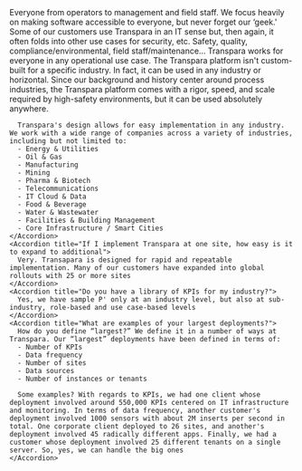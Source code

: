 
<SearchWrapper>
  <AccordionGroup>
    <Accordion title="Who are the users normally? Exec? Geeks? Senior vs junior?">
      Everyone from operators to management and field staff. We focus heavily on making software accessible to everyone, but never forget our ‘geek.' Some of our customers use Transpara in an IT sense but, then again, it often folds into other use cases for security, etc. Safety, quality, compliance/environmental, field staff/maintenance… Transpara works for everyone in any operational use case.
    </Accordion>
    <Accordion title="What industries is this most suited to? What industries do you focus on?">
      The Transpara platform isn't custom-built for a specific industry. In fact, it can be used in any industry or horizontal. Since our background and history center around process industries, the Transpara platform comes with a rigor, speed, and scale required by high-safety environments, but it can be used absolutely anywhere.
      
      Transpara's design allows for easy implementation in any industry. We work with a wide range of companies across a variety of industries, including but not limited to:
      - Energy & Utilities
      - Oil & Gas
      - Manufacturing
      - Mining
      - Pharma & Biotech
      - Telecommunications
      - IT Cloud & Data
      - Food & Beverage
      - Water & Wastewater
      - Facilities & Building Management
      - Core Infrastructure / Smart Cities
    </Accordion>
    <Accordion title="If I implement Transpara at one site, how easy is it to expand to additional">
      Very. Transapara is designed for rapid and repeatable implementation. Many of our customers have expanded into global rollouts with 25 or more sites
    </Accordion>
    <Accordion title="Do you have a library of KPIs for my industry?">
      Yes, we have sample P' only at an industry level, but also at sub-industry, role-based and use case-based levels
    </Accordion>
    <Accordion title="What are examples of your largest deployments?">
      How do you define “largest?” We define it in a number of ways at Transpara. Our “largest” deployments have been defined in terms of:
      - Number of KPIs
      - Data frequency
      - Number of sites
      - Data sources
      - Number of instances or tenants

      Some examples? With regards to KPIs, we had one client whose deployment involved around 550,000 KPIs centered on IT infrastructure and monitoring. In terms of data frequency, another customer's deployment involved 1000 sensors with about 2M inserts per second in total. One corporate client deployed to 26 sites, and another's deployment involved 45 radically different apps. Finally, we had a customer whose deployment involved 25 different tenants on a single server. So, yes, we can handle the big ones
    </Accordion>
  </AccordionGroup>
</SearchWrapper>